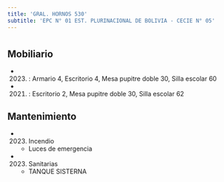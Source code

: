 ```yaml
---
title: 'GRAL. HORNOS 530'
subtitle: 'EPC N° 01 EST. PLURINACIONAL DE BOLIVIA - CECIE N° 05'
---
```


#


## Mobiliario

*  (2023) : Armario 4, Escritorio 4, Mesa pupitre doble 30, Silla escolar 60 

*  (2021) : Escritorio 2, Mesa pupitre doble 30, Silla escolar 62 





## Mantenimiento

*  (2023) Incendio 
    + Luces de emergencia

*  (2023) Sanitarias 
    + TANQUE SISTERNA



